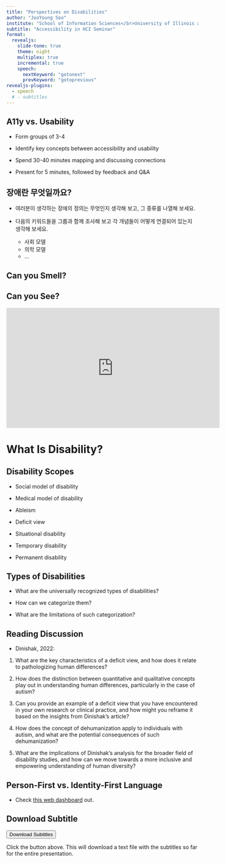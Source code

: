 ```yaml
---
title: "Perspectives on Disabilities"
author: "JooYoung Seo"
institute: "School of Information Sciences</br>University of Illinois at Urbana-Champaign"
subtitle: "Accessibility in HCI Seminar"
format:
  revealjs:
    slide-tone: true
    theme: night
    multiplex: true
    incremental: true
    speech:
      nextKeyword: "gotonext"
      prevKeyword: "gotoprevious"
revealjs-plugins:
  - speech
  # - subtitles
---
```



## A11y vs. Usability

::: {.fragment .highlight-current-green}
- Form groups of 3-4
:::

::: {.fragment .highlight-current-green}
- Identify key concepts between accessibility and usability
:::

::: {.fragment .highlight-current-green}
- Spend 30-40 minutes mapping and discussing connections
:::

::: {.fragment .highlight-current-green}
- Present for 5 minutes, followed by feedback and Q&A
:::

## 장애란 무엇일까요?

- 여러분이 생각하는 장애의 정의는 무엇인지 생각해 보고, 그 종류를 나열해 보세요.

- 다음의 키워드들을 그룹과 함께 조사해 보고 각 개념들이 어떻게 연결되어 있는지 생각해 보세요.

  - 사회 모델
  - 의학 모델
  - ...

## Can you Smell? {background-image="image.png" background-size="cover" background-position="center" background-repeat="no-repeat" background-opacity="1"}

## Can you See?

::: {.fragment}
<iframe width="560" height="315" src="https://www.youtube.com/embed/IiVKwpWXDic" 
title="YouTube video player" frameborder="0" 
allow="accelerometer; autoplay; clipboard-write; encrypted-media; gyroscope; picture-in-picture" 
allowfullscreen></iframe>
:::


# What Is Disability?

## Disability Scopes

::: {.fragment .highlight-current-green}
- Social model of disability
:::

::: {.fragment .highlight-current-green}
- Medical model of disability
:::

::: {.fragment .highlight-current-green}
- Ableism
:::


::: {.fragment .highlight-current-green}
- Deficit view
:::

::: {.fragment .highlight-current-green}
- Situational disability
:::

::: {.fragment .highlight-current-green}
- Temporary disability
:::

::: {.fragment .highlight-current-green}
- Permanent disability
:::

## Types of Disabilities

- What are the universally recognized types of disabilities?

- How can we categorize them?

- What are the limitations of such categorization?

## Reading Discussion

- Dinishak, 2022:

1. What are the key characteristics of a deficit view, and how does it relate to pathologizing human differences?

2. How does the distinction between quantitative and qualitative concepts play out in understanding human differences, particularly in the case of autism?

3. Can you provide an example of a deficit view that you have encountered in your own research or clinical practice, and how might you reframe it based on the insights from Dinishak's article?

4. How does the concept of dehumanization apply to individuals with autism, and what are the potential consequences of such dehumanization?

5. What are the implications of Dinishak's analysis for the broader field of disability studies, and how can we move towards a more inclusive and empowering understanding of human diversity?


## Person-First vs. Identity-First Language

* Check [this web dashboard](https://disabilityterminology.athersharif.com/) out.

## Download Subtitle

<button type="button" class="subtitles-dl-btn">Download Subtitles</button>

Click the button above. This will download a text file with the subtitles so far for the entire presentation.
